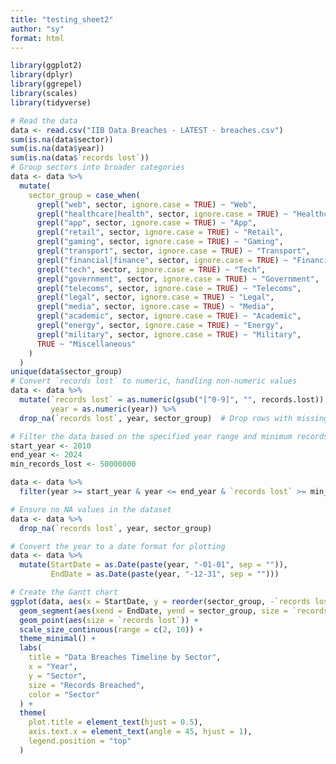 ```yaml
---
title: "testing_sheet2"
author: "sy"
format: html
---
```


```r
library(ggplot2)
library(dplyr)
library(ggrepel)
library(scales)
library(tidyverse)

# Read the data
data <- read.csv("IIB Data Breaches - LATEST - breaches.csv")
sum(is.na(data$sector))
sum(is.na(data$year))
sum(is.na(data$`records lost`))
# Group sectors into broader categories
data <- data %>%
  mutate(
    sector_group = case_when(
      grepl("web", sector, ignore.case = TRUE) ~ "Web",
      grepl("healthcare|health", sector, ignore.case = TRUE) ~ "Healthcare",
      grepl("app", sector, ignore.case = TRUE) ~ "App",
      grepl("retail", sector, ignore.case = TRUE) ~ "Retail",
      grepl("gaming", sector, ignore.case = TRUE) ~ "Gaming",
      grepl("transport", sector, ignore.case = TRUE) ~ "Transport",
      grepl("financial|finance", sector, ignore.case = TRUE) ~ "Financial",
      grepl("tech", sector, ignore.case = TRUE) ~ "Tech",
      grepl("government", sector, ignore.case = TRUE) ~ "Government",
      grepl("telecoms", sector, ignore.case = TRUE) ~ "Telecoms",
      grepl("legal", sector, ignore.case = TRUE) ~ "Legal",
      grepl("media", sector, ignore.case = TRUE) ~ "Media",
      grepl("academic", sector, ignore.case = TRUE) ~ "Academic",
      grepl("energy", sector, ignore.case = TRUE) ~ "Energy",
      grepl("military", sector, ignore.case = TRUE) ~ "Military",
      TRUE ~ "Miscellaneous"
    )
  )
unique(data$sector_group)
# Convert `records lost` to numeric, handling non-numeric values
data <- data %>%
  mutate(`records lost` = as.numeric(gsub("[^0-9]", "", records.lost)),
         year = as.numeric(year)) %>%
  drop_na(`records lost`, year, sector_group)  # Drop rows with missing values in critical columns

# Filter the data based on the specified year range and minimum records lost
start_year <- 2010
end_year <- 2024
min_records_lost <- 50000000

data <- data %>%
  filter(year >= start_year & year <= end_year & `records lost` >= min_records_lost)

# Ensure no NA values in the dataset
data <- data %>%
  drop_na(`records lost`, year, sector_group)

# Convert the year to a date format for plotting
data <- data %>%
  mutate(StartDate = as.Date(paste(year, "-01-01", sep = "")),
         EndDate = as.Date(paste(year, "-12-31", sep = "")))

# Create the Gantt chart
ggplot(data, aes(x = StartDate, y = reorder(sector_group, -`records lost`), color = sector_group)) +
  geom_segment(aes(xend = EndDate, yend = sector_group, size = `records lost`)) +
  geom_point(aes(size = `records lost`)) +
  scale_size_continuous(range = c(2, 10)) +
  theme_minimal() +
  labs(
    title = "Data Breaches Timeline by Sector",
    x = "Year",
    y = "Sector",
    size = "Records Breached",
    color = "Sector"
  ) +
  theme(
    plot.title = element_text(hjust = 0.5),
    axis.text.x = element_text(angle = 45, hjust = 1),
    legend.position = "top"
  )


```
